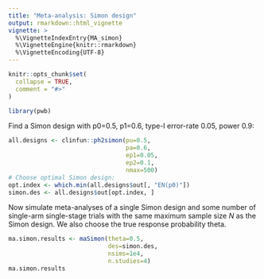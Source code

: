 ```yaml
---
title: "Meta-analysis: Simon design"
output: rmarkdown::html_vignette
vignette: >
  %\VignetteIndexEntry{MA_simon}
  %\VignetteEngine{knitr::rmarkdown}
  %\VignetteEncoding{UTF-8}
---
```


```r
knitr::opts_chunk$set(
  collapse = TRUE,
  comment = "#>"
)
```

```r
library(pwb)
```

Find a Simon design with p0=0.5, p1=0.6, type-I error-rate 0.05, power
0.9:

```r
all.designs <- clinfun::ph2simon(pu=0.5,
                                 pa=0.6,
                                 ep1=0.05,
                                 ep2=0.1,
                                 nmax=500)
# Choose optimal Simon design:
opt.index <- which.min(all.designs$out[, "EN(p0)"])
simon.des <- all.designs$out[opt.index, ]
```

Now simulate meta-analyses of a single Simon design and some number of single-arm single-stage trials with the same maximum sample size _N_ as the Simon design. We also choose the true response probability theta.

```r
ma.simon.results <- maSimon(theta=0.5,
                            des=simon.des,
                            nsims=1e4,
                            n.studies=4)
ma.simon.results
```

